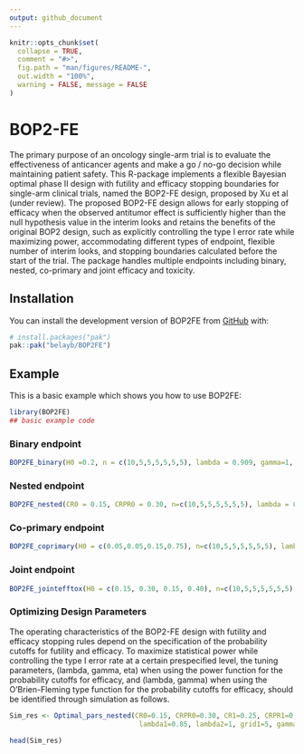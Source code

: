 ```yaml
---
output: github_document
---
```


<!-- README.md is generated from README.Rmd. Please edit that file -->

```r
knitr::opts_chunk$set(
  collapse = TRUE,
  comment = "#>",
  fig.path = "man/figures/README-",
  out.width = "100%",
  warning = FALSE, message = FALSE
)
```

# BOP2-FE

<!-- badges: start -->
<!-- badges: end -->

The primary purpose of an oncology single-arm trial is to evaluate the effectiveness
of anticancer agents and make a go / no-go decision while maintaining patient safety.
This R-package implements a flexible Bayesian optimal phase II design with futility and efficacy
stopping boundaries for single-arm clinical trials, named the BOP2-FE design, proposed by Xu et al (under review). The
proposed BOP2-FE design allows for early stopping of efficacy when the observed
antitumor effect is sufficiently higher than the null hypothesis value in the interim
looks and retains the benefits of the original BOP2 design, such as explicitly controlling the type I error rate while maximizing power, accommodating different types
of endpoint, flexible number of interim looks, and stopping boundaries calculated
before the start of the trial. The package handles multiple endpoints including binary, nested, co-primary and joint efficacy and toxicity. 

## Installation

You can install the development version of BOP2FE from [GitHub](https://github.com/) with:

``` r
# install.packages("pak")
pak::pak("belayb/BOP2FE")
```

## Example

This is a basic example which shows you how to use BOP2FE:

```r
library(BOP2FE)
## basic example code
```

### Binary endpoint 

```r
BOP2FE_binary(H0 =0.2, n = c(10,5,5,5,5,5,5), lambda = 0.909, gamma=1, nsim = 10000, seed = 1234)
```

### Nested endpoint 

```r
BOP2FE_nested(CR0 = 0.15, CRPR0 = 0.30, n=c(10,5,5,5,5,5,5), lambda = 0.95, gamma=1, seed = 123)
```


### Co-primary endpoint 

```r
BOP2FE_coprimary(H0 = c(0.05,0.05,0.15,0.75), n=c(10,5,5,5,5,5,5), lambda = 0.95, gamma=1,seed = 123)
```


### Joint endpoint 

```r
BOP2FE_jointefftox(H0 = c(0.15, 0.30, 0.15, 0.40), n=c(10,5,5,5,5,5,5), lambda = 0.7, gamma=1, seed = 123)
```

### Optimizing Design Parameters 
The operating characteristics of the BOP2-FE design with futility and efficacy stopping rules depend on the specification of the probability cutoffs for futility and efficacy. To maximize statistical power while controlling the type I error rate at a certain prespecified level, the tuning parameters, (lambda, gamma, eta) when using the power function for the probability cutoffs for efficacy, and (lambda, gamma) when using the O’Brien-Fleming type function for the probability cutoffs for efficacy, should be identified through simulation as follows. 

```r
Sim_res <- Optimal_pars_nested(CR0=0.15, CRPR0=0.30, CR1=0.25, CRPR1=0.50, n=c(20,10,10), nsim=1000, t1e=0.1, t2e=0.2, method="power",
                                lambda1=0.85, lambda2=1, grid1=5, gamma1=0.9, gamma2=1.1, grid2=5, eta1=0.9, eta2=1.1, grid3=5)

head(Sim_res)
```


